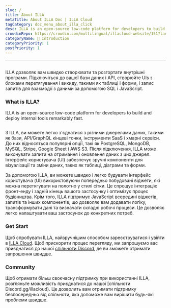 ```yaml
---
slug: /
title: About ILLA
metaTitle: About ILLA Doc | ILLA Cloud
tagCategory: doc_menu_about_illa_click
desc: ILLA is an open-source low-code platform for developers to build and deploy internal tools remarkably fast.
crowdinRepo: https://crowdin.com/multilingual/illacloud-website/151?languages=en&filter=basic&value=0
categoryName: 👋 Introduction
categoryPriority: 1
postPriority: 1
---
```


* * *

## <h2 hidden>About ILLA</h2>

ILLA дозволяє вам швидко створювати та розгортати внутрішні програми. Підключіться до вашої бази даних і API, створюйте UIs з блоками перетягування і викиду, такими як таблиці і форми, і запис запитів для взаємодії з даними за допомогою SQL і JavaScript.

### What is ILLA?

ILLA is an open-source low-code platform for developers to build and deploy internal tools remarkably fast.

<img
  src='https://cdn.illacloud.com/official-website/img/docs/introduction/about-illa-cloud.png'
  alt=""
/>

З ILLA, ви можете легко з'єднатися з різними джерелами даних, такими як бази, API/GraphQL кінцеві точки, інструменти SaaS і хмарні сервіси. До них відносяться популярні опції, такі як PostgreSQL, MongoDB, MySQL, Stripe, Google Sheet і AWS S3. Після підключення, ILLA може виконувати запити на отримання і оновлення даних з цих джерел. Інтерфейс користувача (UI) забезпечує зручні компоненти для візуалізації та зміни даних, таких як таблиці, діаграми та форми.

За допомогою ILLA, ви можете швидко і легко будувати інтерфейс користувача (UI) використовуючи попередньо побудовані віджети, які можна перетягувати на полотно у стилі сітки. Це спрощує інтеграцію фронт-енду і задній кінець вашого застосунку і оптимізує процес будівництва. Крім того, ILLA підтримує JavaScript всередині віджетів, запитів та інших компонентів, що дозволяє вам додавати логіку, трансформувати дані та визначати складні робочі процеси. Це дозволяє легко налаштувати ваш застосунок до конкретних потреб.

### Get Start

Щоб спробувати ILLA, найзручнішим способом зареєструватися і увійти в [ILLA Cloud](https://cloud.illacloud.com/). 
Щоб прискорити процес перегляду, ми запрошуємо вас приєднатися до нашої [спільноти Discord](https://discord.gg/illacloud), де ви зможете отримати запрошення швидше.

### Community

Щоб отримати більш своєчасну підтримку при використанні ILLA, розгляньте можливість приєднатися до нашої \[спільноти Discord.gg/illacloud). Це дозволить вам отримати підтримку безпосередньо від спільноти, яка допоможе вам вирішити будь-які проблеми швидше. 
